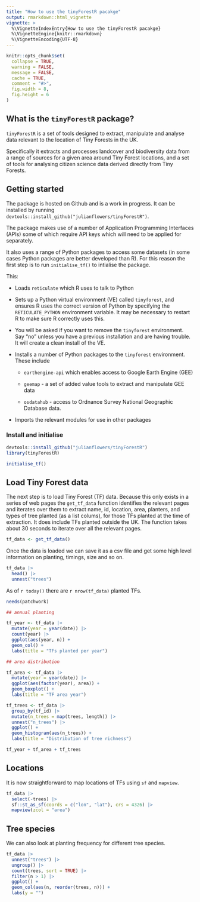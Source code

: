 ```yaml
---
title: "How to use the tinyForestR pacakge"
output: rmarkdown::html_vignette
vignette: >
  %\VignetteIndexEntry{How to use the tinyForestR pacakge}
  %\VignetteEngine{knitr::rmarkdown}
  %\VignetteEncoding{UTF-8}
---
```


```r
knitr::opts_chunk$set(
  collapse = TRUE,
  warning = FALSE,
  message = FALSE, 
  cache = TRUE, 
  comment = "#>", 
  fig.width = 8, 
  fig.height = 6
)
```

## What is the `tinyForestR` package?

`tinyForestR` is a set of tools designed to extract, manipulate and analyse data relevant to the location of Tiny Forests in the UK.

Specifically it extracts and processes landcover and biodiversity data from a range of sources for a given area around Tiny Forest locations, and a set of tools for analysing citizen science data derived directly from Tiny Forests.

## Getting started

The package is hosted on Github and is a work in progress. It can be installed by running `devtools::install_github("julianflowers/tinyForestR")`.

The package makes use of a number of Application Programming Interfaces (APIs) some of which require API keys which will need to be applied for separately.

It also uses a range of Python packages to access some datasets (in some cases Python packages are better developed than R). For this reason the first step is to run `initialise_tf()` to intialise the package.

This:

-   Loads `reticulate` which R uses to talk to Python

-   Sets up a Python virtual environment (VE) called `tinyforest`, and ensures R uses the correct version of Python by specifying the `RETICULATE_PYTHON` environment variable. It may be necessary to restart R to make sure R correctly uses this.

-   You will be asked if you want to remove the `tinyforest` environment. Say "no" unless you have a previous installation and are having trouble. It will create a clean install of the VE.

-   Installs a number of Python packages to the `tinyforest` environment. These include

    -   `earthengine-api` which enables access to Google Earth Engine (GEE)

    -   `geemap` - a set of added value tools to extract and manipulate GEE data

    -   `osdatahub` - access to Ordnance Survey National Geographic Database data.

-   Imports the relevant modules for use in other packages

### Install and initialise

```r
devtools::install_github("julianflowers/tinyForestR")
library(tinyForestR)

initialise_tf()
```

## Load Tiny Forest data

The next step is to load Tiny Forest (TF) data. Because this only exists in a series of web pages the `get_tf_data` function identifies the relevant pages and iterates over them to extract name, id, location, area, planters, and types of tree planted (as a list colums), for those TFs planted at the time of extraction. It does include TFs planted outside the UK. The function takes about 30 seconds to iterate over all the relevant pages.

```r

tf_data <- get_tf_data()
```

Once the data is loaded we can save it as a csv file and get some high level information on planting, timings, size and so on.

```r
tf_data |>
  head() |>
  unnest("trees")
```

As of `r today()` there are `r nrow(tf_data)` planted TFs.

```r

needs(patchwork)

## annual planting

tf_year <- tf_data |>
  mutate(year = year(date)) |>
  count(year) |>
  ggplot(aes(year, n)) +
  geom_col() +
  labs(title = "TFs planted per year")

## area distribution

tf_area <- tf_data |>
  mutate(year = year(date)) |>
  ggplot(aes(factor(year), area)) +
  geom_boxplot() +
  labs(title = "TF area year")

tf_trees <- tf_data |>
  group_by(tf_id) |>
  mutate(n_trees = map(trees, length)) |>
  unnest("n_trees") |>
  ggplot() +
  geom_histogram(aes(n_trees)) +
  labs(title = "Distribution of tree richness")

tf_year + tf_area + tf_trees


```

## Locations 

It is now straightforward to map locations of TFs using `sf` and `mapview`.

```r

tf_data |>
  select(-trees) |>
  sf::st_as_sf(coords = c("lon", "lat"), crs = 4326) |>
  mapview(zcol = "area")

```

## Tree species

We can also look at planting frequency for different tree species.

```r

tf_data |>
  unnest("trees") |>
  ungroup() |>
  count(trees, sort = TRUE) |>
  filter(n > 1) |>
  ggplot() +
  geom_col(aes(n, reorder(trees, n))) +
  labs(y = "")

```

